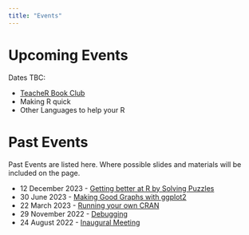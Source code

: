 ```yaml
---
title: "Events"
---
```



# Upcoming Events

Dates TBC: 

- [TeacheR Book Club](events/teacher_book_club.qmd)
- Making R quick
- Other Languages to help your R

# Past Events

Past Events are listed here.
Where possible slides and materials will be included on the page.

- 12 December 2023 - [Getting better at R by Solving Puzzles](events/advent_of_code_2023.qmd)
- 30 June 2023 - [Making Good Graphs with ggplot2](events/making_good_graphs.qmd)
- 22 March 2023 - [Running your own CRAN](events/running_your_own_cran.qmd)
- 29 November 2022 - [Debugging](events/debugging.qmd)
- 24 August 2022 - [Inaugural Meeting](events/inaugural.qmd)
